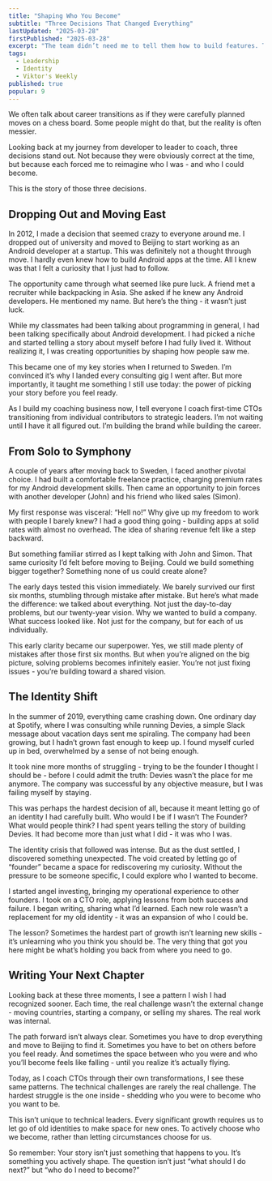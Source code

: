 ```yaml
---
title: "Shaping Who You Become"
subtitle: "Three Decisions That Changed Everything"
lastUpdated: "2025-03-28"
firstPublished: "2025-03-28"
excerpt: "The team didn’t need me to tell them how to build features. They needed to understand why we were building them in the first place. And as I removed myself from the day-to-day operations, the team started moving faster."
tags:
  - Leadership
  - Identity
  - Viktor's Weekly
published: true
popular: 9
---
```


We often talk about career transitions as if they were carefully planned moves on a chess board. Some people might do that, but the reality is often messier.

Looking back at my journey from developer to leader to coach, three decisions stand out. Not because they were obviously correct at the time, but because each forced me to reimagine who I was - and who I could become.

This is the story of those three decisions.

## Dropping Out and Moving East

In 2012, I made a decision that seemed crazy to everyone around me. I dropped out of university and moved to Beijing to start working as an Android developer at a startup. This was definitely not a thought through move. I hardly even knew how to build Android apps at the time. All I knew was that I felt a curiosity that I just had to follow.

The opportunity came through what seemed like pure luck. A friend met a recruiter while backpacking in Asia. She asked if he knew any Android developers. He mentioned my name. But here’s the thing - it wasn’t just luck.

While my classmates had been talking about programming in general, I had been talking specifically about Android development. I had picked a niche and started telling a story about myself before I had fully lived it. Without realizing it, I was creating opportunities by shaping how people saw me.

This became one of my key stories when I returned to Sweden. I’m convinced it’s why I landed every consulting gig I went after. But more importantly, it taught me something I still use today: the power of picking your story before you feel ready.

As I build my coaching business now, I tell everyone I coach first-time CTOs transitioning from individual contributors to strategic leaders. I’m not waiting until I have it all figured out. I’m building the brand while building the career.

## From Solo to Symphony

A couple of years after moving back to Sweden, I faced another pivotal choice. I had built a comfortable freelance practice, charging premium rates for my Android development skills. Then came an opportunity to join forces with another developer (John) and his friend who liked sales (Simon).

My first response was visceral: “Hell no!” Why give up my freedom to work with people I barely knew? I had a good thing going - building apps at solid rates with almost no overhead. The idea of sharing revenue felt like a step backward.

But something familiar stirred as I kept talking with John and Simon. That same curiosity I’d felt before moving to Beijing. Could we build something bigger together? Something none of us could create alone?

The early days tested this vision immediately. We barely survived our first six months, stumbling through mistake after mistake. But here’s what made the difference: we talked about everything. Not just the day-to-day problems, but our twenty-year vision. Why we wanted to build a company. What success looked like. Not just for the company, but for each of us individually.

This early clarity became our superpower. Yes, we still made plenty of mistakes after those first six months. But when you’re aligned on the big picture, solving problems becomes infinitely easier. You’re not just fixing issues - you’re building toward a shared vision.

## The Identity Shift

In the summer of 2019, everything came crashing down. One ordinary day at Spotify, where I was consulting while running Devies, a simple Slack message about vacation days sent me spiraling. The company had been growing, but I hadn’t grown fast enough to keep up. I found myself curled up in bed, overwhelmed by a sense of not being enough.

It took nine more months of struggling - trying to be the founder I thought I should be - before I could admit the truth: Devies wasn’t the place for me anymore. The company was successful by any objective measure, but I was failing myself by staying.

This was perhaps the hardest decision of all, because it meant letting go of an identity I had carefully built. Who would I be if I wasn’t The Founder? What would people think? I had spent years telling the story of building Devies. It had become more than just what I did - it was who I was.

The identity crisis that followed was intense. But as the dust settled, I discovered something unexpected. The void created by letting go of “founder” became a space for rediscovering my curiosity. Without the pressure to be someone specific, I could explore who I wanted to become.

I started angel investing, bringing my operational experience to other founders. I took on a CTO role, applying lessons from both success and failure. I began writing, sharing what I’d learned. Each new role wasn’t a replacement for my old identity - it was an expansion of who I could be.

The lesson? Sometimes the hardest part of growth isn’t learning new skills - it’s unlearning who you think you should be. The very thing that got you here might be what’s holding you back from where you need to go.

## Writing Your Next Chapter

Looking back at these three moments, I see a pattern I wish I had recognized sooner. Each time, the real challenge wasn’t the external change - moving countries, starting a company, or selling my shares. The real work was internal.

The path forward isn’t always clear. Sometimes you have to drop everything and move to Beijing to find it. Sometimes you have to bet on others before you feel ready. And sometimes the space between who you were and who you’ll become feels like falling - until you realize it’s actually flying.

Today, as I coach CTOs through their own transformations, I see these same patterns. The technical challenges are rarely the real challenge. The hardest struggle is the one inside - shedding who you were to become who you want to be.

This isn’t unique to technical leaders. Every significant growth requires us to let go of old identities to make space for new ones. To actively choose who we become, rather than letting circumstances choose for us.

So remember: Your story isn’t just something that happens to you. It’s something you actively shape. The question isn’t just “what should I do next?” but “who do I need to become?”